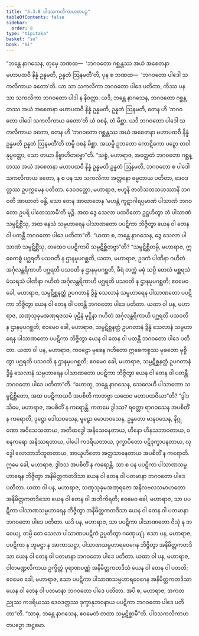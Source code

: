 ```yaml
---
title: "5.3.8 ပါဒသကလိကာဟတပဉှ"
tableOfContents: false
sidebar:
  order: 8
type: "tipitaka"
basket: "su"
book: "mi"
---
```



<DynamicBreadcrumb />

<Division number="145" book="mi" e="ch" v="28">

<Paragraph number="820" book="mi">
“ဘန္တေ နာဂသေန, တုမှေ ဘဏထ—  ‘ဘဂဝတော ဂစ္ဆန္တဿ အယံ အစေတနာ မဟာပထဝီ နိန္နံ ဥန္နမတိ, ဥန္နတံ ဩနမတီ’တိ, ပုန စ ဘဏထ—  ‘ဘဂဝတော ပါဒေါ သကလိကာယ ခတော’တိ. ယာ သာ သကလိကာ ဘဂဝတော ပါဒေ ပတိတာ, ကိဿ ပန သာ သကလိကာ ဘဂဝတော ပါဒါ န နိဝတ္တာ. ယဒိ, ဘန္တေ နာဂသေန, ဘဂဝတော ဂစ္ဆန္တဿ အယံ အစေတနာ မဟာပထဝီ နိန္နံ ဥန္နမတိ, ဥန္နတံ ဩနမတိ, တေန ဟိ ‘ဘဂဝတော ပါဒေါ သကလိကာယ ခတော’တိ ယံ ဝစနံ, တံ မိစ္ဆာ. ယဒိ ဘဂဝတော ပါဒေါ သကလိကာယ ခတော, တေန ဟိ ‘ဘဂဝတော ဂစ္ဆန္တဿ အယံ အစေတနာ မဟာပထဝီ နိန္နံ ဥန္နမတိ ဥန္နတံ ဩနမတီ’တိ တမ္ပိ ဝစနံ မိစ္ဆာ. အယမ္ပိ ဥဘတော ကောဋိကော ပဉှော တဝါနုပ္ပတ္တော, သော တယာ နိဗ္ဗာဟိတဗ္ဗော”တိ.
</Paragraph>

<Paragraph number="821" book="mi">
“သစ္စံ, မဟာရာဇ, အတ္ထေတံ ဘဂဝတော ဂစ္ဆန္တဿ အယံ အစေတနာ မဟာပထဝီ နိန္နံ ဥန္နမတိ ဥန္နတံ ဩနမတိ, ဘဂဝတော စ ပါဒေါ သကလိကာယ ခတော, န စ ပန သာ သကလိကာ အတ္တနော ဓမ္မတာယ ပတိတာ, ဒေဝဒတ္တဿ ဥပက္ကမေန ပတိတာ. ဒေဝဒတ္တော, မဟာရာဇ, ဗဟူနိ ဇာတိသတသဟဿာနိ ဘဂဝတိ အာဃာတံ ဗန္ဓိ, သော တေန အာဃာတေန ‘မဟန္တံ ကူဋာဂါရပ္ပမာဏံ ပါသာဏံ ဘဂဝတော ဥပရိ ပါတေဿာမီ’တိ မုဉ္စိ. အထ ဒွေ သေလာ ပထဝိတော ဥဋ္ဌဟိတွာ တံ ပါသာဏံ သမ္ပဋိစ္ဆိံသု, အထ နေသံ သမ္ပဟာရေန ပါသာဏတော ပပဋိကာ ဘိဇ္ဇိတွာ ယေန ဝါ တေန ဝါ ပတန္တီ ဘဂဝတော ပါဒေ ပတိတာ”တိ.
</Paragraph>

<Paragraph number="822" book="mi">
“ယထာ စ, ဘန္တေ နာဂသေန, ဒွေ သေလာ ပါသာဏံ သမ္ပဋိစ္ဆိံသု, တထေဝ ပပဋိကာပိ သမ္ပဋိစ္ဆိတဗ္ဗာ”တိ? “သမ္ပဋိစ္ဆိတမ္ပိ, မဟာရာဇ, ဣဓေကစ္စံ ပဂ္ဃရတိ ပသဝတိ န ဌာနမုပဂစ္ဆတိ, ယထာ, မဟာရာဇ, ဥဒကံ ပါဏိနာ ဂဟိတံ အင်္ဂုလန္တရိကာဟိ ပဂ္ဃရတိ ပသဝတိ န ဌာနမုပဂစ္ဆတိ, ခီရံ တက္ကံ မဓုံ သပ္ပိ တေလံ မစ္ဆရသံ မံသရသံ ပါဏိနာ ဂဟိတံ အင်္ဂုလန္တရိကာဟိ ပဂ္ဃရတိ ပသဝတိ န ဌာနမုပဂစ္ဆတိ; ဧဝမေဝ ခေါ, မဟာရာဇ, သမ္ပဋိစ္ဆနတ္ထံ ဥပဂတာနံ ဒွိန္နံ သေလာနံ သမ္ပဟာရေန ပါသာဏတော ပပဋိကာ ဘိဇ္ဇိတွာ ယေန ဝါ တေန ဝါ ပတန္တီ ဘဂဝတော ပါဒေ ပတိတာ.
</Paragraph>

<Paragraph number="823" book="mi">
ယထာ ဝါ ပန, မဟာရာဇ, သဏှသုခုမအဏုရဇသမံ ပုဠိနံ မုဋ္ဌိနာ ဂဟိတံ အင်္ဂုလန္တရိကာဟိ ပဂ္ဃရတိ ပသဝတိ န ဌာနမုပဂစ္ဆတိ; ဧဝမေဝ ခေါ, မဟာရာဇ, သမ္ပဋိစ္ဆနတ္ထံ ဥပဂတာနံ ဒွိန္နံ သေလာနံ သမ္ပဟာရေန ပါသာဏတော ပပဋိကာ ဘိဇ္ဇိတွာ ယေန ဝါ တေန ဝါ ပတန္တီ ဘဂဝတော ပါဒေ ပတိတာ.
</Paragraph>

<Paragraph number="824" book="mi">
ယထာ ဝါ ပန, မဟာရာဇ, ကဗဠော မုခေန ဂဟိတော ဣဓေကစ္စဿ မုခတော မုစ္စိတွာ ပဂ္ဃရတိ ပသဝတိ န ဌာနမုပဂစ္ဆတိ; ဧဝမေဝ ခေါ, မဟာရာဇ, သမ္ပဋိစ္ဆနတ္ထံ ဥပဂတာနံ ဒွိန္နံ သေလာနံ သမ္ပဟာရေန ပါသာဏတော ပပဋိကာ ဘိဇ္ဇိတွာ ယေန ဝါ တေန ဝါ ပတန္တီ ဘဂဝတော ပါဒေ ပတိတာ”တိ.
</Paragraph>

<Paragraph number="825" book="mi">
“ဟောတု, ဘန္တေ နာဂသေန, သေလေဟိ ပါသာဏော သမ္ပဋိစ္ဆိတော, အထ ပပဋိကာယပိ အပစိတိ ကာတဗ္ဗာ ယထေဝ မဟာပထဝိယာ”တိ? “ဒွါဒသိမေ, မဟာရာဇ, အပစိတိံ န ကရောန္တိ. ကတမေ ဒွါဒသ? ရတ္တော ရာဂဝသေန အပစိတိံ န ကရောတိ, ဒုဋ္ဌော ဒေါသဝသေန, မူဠှော မောဟဝသေန, ဥန္နတော မာနဝသေန, နိဂ္ဂုဏော အဝိသေသတာယ, အတိထဒ္ဓေါ အနိသေဓနတာယ, ဟီနော ဟီနသဘာဝတာယ, ဝစနကရော အနိဿရတာယ, ပါပေါ ကဒရိယတာယ, ဒုက္ခာပိတော ပဋိဒုက္ခာပနတာယ, လုဒ္ဓေါ လောဘာဘိဘူတတာယ, အာယူဟိတော အတ္ထသာဓနတာယ အပစိတိံ န ကရောတိ. ဣမေ ခေါ, မဟာရာဇ, ဒွါဒသ အပစိတိံ န ကရောန္တိ. သာ စ ပန ပပဋိကာ ပါသာဏသမ္ပဟာရေန ဘိဇ္ဇိတွာ အနိမိတ္တကတဒိသာ ယေန ဝါ တေန ဝါ ပတမာနာ ဘဂဝတော ပါဒေ ပတိတာ.
</Paragraph>

<Paragraph number="826" book="mi">
ယထာ ဝါ ပန, မဟာရာဇ, သဏှသုခုမအဏုရဇော အနိလဗလသမာဟတော အနိမိတ္တကတဒိသော ယေန ဝါ တေန ဝါ အဘိကိရတိ; ဧဝမေဝ ခေါ, မဟာရာဇ, သာ ပပဋိကာ ပါသာဏသမ္ပဟာရေန ဘိဇ္ဇိတွာ အနိမိတ္တကတဒိသာ ယေန ဝါ တေန ဝါ ပတမာနာ ဘဂဝတော ပါဒေ ပတိတာ. ယဒိ ပန, မဟာရာဇ, သာ ပပဋိကာ ပါသာဏတော ဝိသုံ န ဘဝေယျ, တမ္ပိ တေ သေလာ ပါသာဏပပဋိကံ ဥပ္ပတိတွာ ဂဏှေယျုံ. ဧသာ ပန, မဟာရာဇ, ပပဋိကာ န ဘူမဋ္ဌာ န အာကာသဋ္ဌာ, ပါသာဏသမ္ပဟာရဝေဂေန ဘိဇ္ဇိတွာ အနိမိတ္တကတဒိသာ ယေန ဝါ တေန ဝါ ပတမာနာ ဘဂဝတော ပါဒေ ပတိတာ.
</Paragraph>

<Paragraph number="827" book="mi">
ယထာ ဝါ ပန, မဟာရာဇ, ဝါတမဏ္ဍလိကာယ ဥက္ခိတ္တံ ပုရာဏပဏ္ဏံ အနိမိတ္တကတဒိသံ ယေန ဝါ တေန ဝါ ပတတိ; ဧဝမေဝ ခေါ, မဟာရာဇ, ဧသာ ပပဋိကာ ပါသာဏသမ္ပဟာရဝေဂေန အနိမိတ္တကတဒိသာ ယေန ဝါ တေန ဝါ ပတမာနာ ဘဂဝတော ပါဒေ ပတိတာ. အပိ စ, မဟာရာဇ, အကတညုဿ ကဒရိယဿ ဒေဝဒတ္တဿ ဒုက္ခာနုဘဝနာယ ပပဋိကာ ဘဂဝတော ပါဒေ ပတိတာ”တိ. “သာဓု, ဘန္တေ နာဂသေန, ဧဝမေတံ တထာ သမ္ပဋိစ္ဆာမီ”တိ.

</Paragraph>
</Division>

<Paragraph number="828" type="center" book="mi">
ပါဒသကလိကာဟတပဉှော အဋ္ဌမော.
</Paragraph>